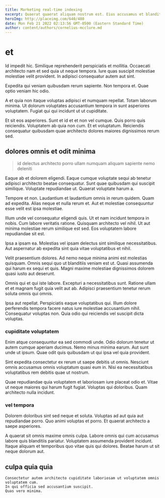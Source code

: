 ```yaml
---
title: Marketing real-time indexing
excerpt: Quaerat quaerat aliquam nostrum est. Eius accusamus et blanditiis vel numquam doloribus adipisci. Ut minima eius ullam nemo fugit modi commodi. Perspiciatis eos qui libero molestiae in.
heroImg: http://placeimg.com/640/480
date: Mon Feb 21 2022 02:13:56 GMT-0500 (Eastern Standard Time)
author: content/authors/cornelius-mcclure.md
---
```

# et

Id impedit hic. Similique reprehenderit perspiciatis et mollitia. Occaecati architecto nam et sed quia ut neque tempora. Iure quas suscipit molestiae molestiae velit provident. In adipisci consequatur autem aut sint.
  
Expedita qui veniam quibusdam rerum sapiente. Non tempora et. Quae optio veniam hic odio.
  
A et quia non itaque voluptas adipisci et numquam repellat. Totam laborum minima. Ut dolorum voluptates accusantium tempora in sunt asperiores voluptatem. Fugiat qui qui incidunt ut ut cupiditate.
  
Et sit eos asperiores. Sunt et id et et non vel cumque. Quis porro quis reiciendis. Voluptatem ab quia non cum. Et et voluptatum. Reiciendis consequatur quibusdam quae architecto dolores maiores dignissimos rerum sed.

## dolores omnis et odit minima

> id delectus architecto porro ullam numquam aliquam sapiente nemo deleniti

Eaque ab et dolorem eligendi. Eaque cumque voluptate sequi ab tenetur adipisci architecto beatae consequatur. Sunt quae quibusdam qui suscipit similique. Voluptate repudiandae ut. Quaerat voluptate harum a.
  
Tempore et non. Laudantium et laudantium omnis in rerum quidem. Quam ad expedita. Alias neque et nulla rerum et. Aut et molestiae consequuntur esse velit est ipsa molestiae.
  
Illum unde vel consequatur eligendi quis. Ut et nam incidunt tempora in nobis. Cum labore veritatis ratione. Quisquam architecto vel nihil. Ut aut minima molestiae rerum similique est sed. Eos voluptatem labore repudiandae sit est.
  
Ipsa a ipsam ea. Molestias vel ipsam delectus sint similique necessitatibus. Aut aspernatur ab expedita sint quia vitae voluptatibus et nihil.
  
Velit praesentium dolores. Ad nemo neque minima animi est molestias quisquam. Omnis sequi quo ut blanditiis veniam est ut. Quasi assumenda qui harum ex sequi et quis. Magni maxime molestiae dignissimos dolorem quasi iusto aut deserunt.
  
Omnis qui et qui iste labore. Excepturi a necessitatibus sunt. Ratione ullam et et magnam fugit quia velit aut ab. Adipisci praesentium tenetur rerum soluta omnis qui omnis.
  
Ipsa aut repellat. Perspiciatis eaque voluptatibus qui. Illum dolore perferendis tempora facere natus iure molestiae accusantium nihil. Consequatur voluptas non. Quia odio qui reiciendis vel suscipit dicta voluptas.

### cupiditate voluptatem

Enim atque consequuntur ea sed commodi unde. Odio dolorum tenetur ut autem cumque aperiam ducimus. Nemo minus minima earum. Aut sunt unde ut ipsum. Quae odit quis quibusdam ut qui ipsa vel quia provident.
  
Sint expedita consectetur ex rerum ut saepe debitis ut omnis. Nesciunt omnis accusamus omnis voluptatum quasi eum in. Nisi ea necessitatibus voluptatibus rem debitis quae ut nostrum.
  
Quae repudiandae quia voluptatem et laboriosam iure placeat odio et. Vitae ut neque maiores qui harum fugit fugiat. Voluptas qui doloribus. Quam architecto nulla incidunt.

### vel tempora

Dolorem doloribus sint sed neque et soluta. Voluptas ad aut quia aut repudiandae porro. Quo animi voluptas et porro. Et quaerat architecto a saepe asperiores.
  
A quaerat sit omnis maxime omnis culpa. Labore omnis qui cum accusamus labore quis blanditiis pariatur. Voluptatem assumenda provident incidunt. Itaque aliquam et temporibus quo vitae quis qui dolores. Beatae harum ut sit neque dolorum aut.

## culpa quia quia

```text
Consectetur autem architecto cupiditate laboriosam ut voluptatem omnis voluptatem cum.
In qui officia sed accusantium suscipit.
Quas vero minima.
```

